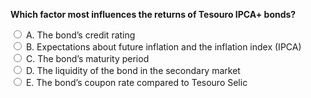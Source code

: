 ::: {.question-block}

<form onsubmit="event.preventDefault(); checkAnswer('module6_mcq_q97')" data-correct-answer="B">
<strong style="display: block;">Which factor most influences the returns of Tesouro IPCA+ bonds?</strong>

<label><input type="radio" name="module6_mcq_q97" value="A"> A. The bond’s credit rating</label><br>
<label><input type="radio" name="module6_mcq_q97" value="B"> B. Expectations about future inflation and the inflation index (IPCA)</label><br>
<label><input type="radio" name="module6_mcq_q97" value="C"> C. The bond’s maturity period</label><br>
<label><input type="radio" name="module6_mcq_q97" value="D"> D. The liquidity of the bond in the secondary market</label><br>
<label><input type="radio" name="module6_mcq_q97" value="E"> E. The bond’s coupon rate compared to Tesouro Selic</label><br>
</form>

<div id="feedback-module6_mcq_q97" class="feedback" style="display:none;">
✅ Correct: B. The returns of Tesouro IPCA+ bonds are closely tied to inflation expectations, as they offer a fixed real return above the inflation rate (IPCA).
</div>

:::
